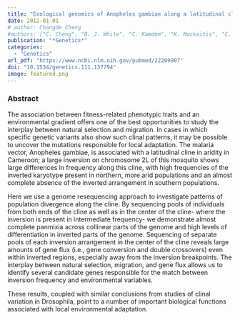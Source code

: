 ```yaml
---
title: "Ecological genomics of Anopheles gambiae along a latitudinal cline: a population-resequencing approach"
date: 2012-01-01
# author: Changde Cheng
#authors: ["C. Cheng", "B. J. White", "C. Kamdem", "K. Mockaitis", "C. Costantini", "M. W. Hahn", "N. J. Besansky"]
publication: "*Genetics*"
categories: 
  - "Genetics"
url_pdf: "https://www.ncbi.nlm.nih.gov/pubmed/22209907"
doi: "10.1534/genetics.111.137794"
image: featured.png
---
```


### Abstract

The association between fitness-related phenotypic traits and an environmental gradient offers one of the best opportunities to study the interplay between natural selection and migration. In cases in which specific genetic variants also show such clinal patterns, it may be possible to uncover the mutations responsible for local adaptation. The malaria vector, Anopheles gambiae, is associated with a latitudinal cline in aridity in Cameroon; a large inversion on chromosome 2L of this mosquito shows large differences in frequency along this cline, with high frequencies of the inverted karyotype present in northern, more arid populations and an almost complete absence of the inverted arrangement in southern populations.

Here we use a genome resequencing approach to investigate patterns of population divergence along the cline. By sequencing pools of individuals from both ends of the cline as well as in the center of the cline- where the inversion is present in intermediate frequency- we demonstrate almost complete panmixia across collinear parts of the genome and high levels of differentiation in inverted parts of the genome. Sequencing of separate pools of each inversion arrangement in the center of the cline reveals large amounts of gene flux (i.e., gene conversion and double crossovers) even within inverted regions, especially away from the inversion breakpoints. The interplay between natural selection, migration, and gene flux allows us to identify several candidate genes responsible for the match between inversion frequency and environmental variables. 

These results, coupled with similar conclusions from studies of clinal variation in Drosophila, point to a number of important biological functions associated with local environmental adaptation.
